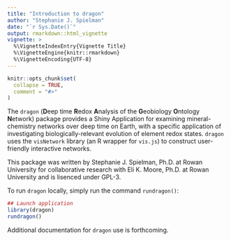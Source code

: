 ```yaml
---
title: "Introduction to dragon"
author: "Stephanie J. Spielman"
date: "`r Sys.Date()`"
output: rmarkdown::html_vignette
vignette: >
  %\VignetteIndexEntry{Vignette Title}
  %\VignetteEngine{knitr::rmarkdown}
  %\VignetteEncoding{UTF-8}
---
```


```r
knitr::opts_chunk$set(
  collapse = TRUE,
  comment = "#>"
)
```

The `dragon` (**D**eep time **R**edox **A**nalysis of the **G**eobiology **O**ntology **N**etwork) package provides a Shiny Application for examining mineral-chemistry networks over deep time on Earth, with a specific application of investigating biologically-relevant evolution of element redox states. `dragon` uses the `visNetwork` library (an R wrapper for `vis.js`) to construct user-friendly interactive networks. 

This package was written by Stephanie J. Spielman, Ph.D. at Rowan University for collaborative research with Eli K. Moore, Ph.D. at Rowan University and is lisenced under GPL-3.

To run `dragon` locally, simply run the command `rundragon()`:
```r
## Launch application
library(dragon)
rundragon()
```

Additional documentation for `dragon` use is forthcoming.




